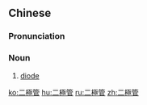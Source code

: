 {{also|二极管}}
==Chinese==
{{zh-forms|s=二极管}}

===Pronunciation===
{{zh-pron
|m=èrjíguǎn
|c=ji6 gik6 gun2
|cat=n
}}

===Noun===
{{zh-noun}}

# [[diode]]

[[ko:二極管]]
[[hu:二極管]]
[[ru:二極管]]
[[zh:二極管]]